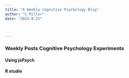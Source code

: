 ```yaml
---
title: "A Weekly Cognitive Psychology Blog"
author: "C Miller"
date: "2023-8-25"



---
```


### Weekly Posts Cognitive Psychology Experiments 

#### Using jsPsych

#### R studio
